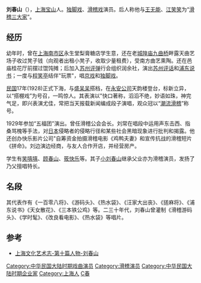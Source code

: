 '''刘春山'''（{{bd|1902年||1942年|catIdx=L}}），[[上海|上海]][[宝山县|宝山]]人。[[独脚戏|独脚戏]]、[[滑稽戏|滑稽戏]]演员。后人称他与[[王无能|王无能]]、[[江笑笑|江笑笑]]为“[[滑稽三大家|滑稽三大家]]”。

==经历==

幼年时，曾在[[上海|上海]][[南市区_(上海市)|南市区]]永生堂梨膏糖店学生意，还在老[[城隍庙|城隍庙]][[九曲桥|九曲桥]]畔露天曲艺场子收过凳子钱（向观者出租小凳子，收取少量租费），受南方曲艺熏陶。还在邑庙桂花厅前摆过馄饨摊；后加入[[苏州|苏州]][[评弹|评弹]]行会组织润余社，演出[[苏州评话|苏州评话]]和[[浦东说书|浦东说书]]；一度与[[程笑亭|程笑亭]]结伴"玩票"，唱[[京戏|京戏]]和[[独脚戏|独脚戏]]。

[[中華民國|民国]]17年(1928)正式下海，与[[盛呆呆|盛呆呆]]搭档，在[[永安公司|永安公司]]天韵楼登台，标新立异，以“搭棚戏”为号召，一鸣惊人。其表演以"快口著称，滔滔不绝，妙语如珠，神完气足，即兴表演尤佳，常把当天报载新闻编成段子演唱，观众冠以“[[潮流滑稽|潮流滑稽]]”称号。

1929年参加“五福团”演出。曾任滑稽公会会长。刘常在唱段中运用声东击西、指桑骂槐等手法，对[[日本|日本]]侵略者的侵略行径和某些社会黑暗现象进行批判和揭露。他还创办快乐影片公司"自筹资金拍摄滑稽电影《鸡鸭夫妻》和宣传抗战的滑稽短片《拼命》。刘边演边经商，与友人合作开店，并经营房产。

学生有[[笑嘻嘻|笑嘻嘻]]、[[顾春山|顾春山]]、[[筱快乐|筱快乐]]等。其子[[小刘春山|小刘春山]]继承父业亦为滑稽演员，发扬了乃父擅唱特长。

==名段== 

其代表作有《一百零八将》、《游码头》、《热水袋》、《汪家大出丧》、《搓麻将》、《浦东说书》《天女散花》、《三本铁公鸡》等。二三十年代，刘春山曾灌制《滑稽游码头》、《学时髦》、《改良看电影》、《热水袋》等唱片。

==参考==
{{reflist}}
*[http://www.shtong.gov.cn/newsite/node2/node2245/node72149/node72163/node72261/node72264/userobject1ai78201.html 上海文化艺术志-第十篇人物-刘春山]{{Wayback|url=http://www.shtong.gov.cn/newsite/node2/node2245/node72149/node72163/node72261/node72264/userobject1ai78201.html |date=20201015203020 }}

{{DEFAULTSORT:Liu刘}}
[[Category:中华民国大陆时期戏曲演员|Category:中华民国大陆时期戏曲演员]]
[[Category:滑稽演员|Category:滑稽演员]]
[[Category:中华民国大陆时期企业家|Category:中华民国大陆时期企业家]]
[[Category:上海人|Category:上海人]]
[[Category:刘姓|C春]]